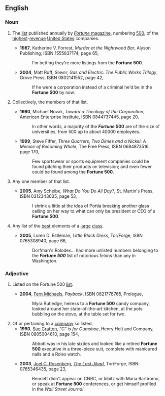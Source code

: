 ==English==
{{wikipedia}}
===Noun===
{{en-noun|s|-|sg=[[fortune|Fortune]] [[500]]}}
#{{singulare tantum}} The [[list]] published annually by [[w:Fortune (magazine)|''Fortune'' magazine]], numbering [[500]], of the [[highest]]-[[revenue]] [[United States]] companies.
#*'''1987''', Katherine V. Forrest, ''Murder at the Nightwood Bar'', Alyson Publishing, ISBN 1555837174, page 65,
#*:I'm betting they're more listings from the '''Fortune 500'''.
#*'''2004''', Matt Ruff, ''Sewer, Gas and Electric: The Public Works Trilogy'', Grove Press, ISBN 0802141552, page 42,
#*:If he were a corporation instead of a criminal he'd be in the '''Fortune 500''' by now.
#{{plurale tantum}} Collectively, the members of that list.
#*'''1990''', Michael Novak, ''Toward a Theology of the Corporation'', American Enterprise Institute, ISBN 0844737445, page 20,
#*:In other words, a majority of the '''''Fortune'' 500''' are of the size of universities, from 500 up to about 40000 employees.
#*'''1999''', Steve Fiffer, ''Three Quarters, Two Dimes and a Nickel: A Memoir of Becoming Whole'', The Free Press, ISBN 0684873516, page 170,
#*:Few sportswear or sports equipment companies could be found pitching their products on television; and even fewer could be found among the '''Fortune 500'''.
#{{by extension|informal|countable}} Any one member of that list.
#*'''2005''', Amy Scheibe, ''What Do You Do All Day?'', St. Martin's Press, ISBN 0312343035, page 53,
#*:I shrink a little at the idea of Portia breaking another glass ceiling on her way to what can only be president or CEO of a '''Fortune 500'''.
#{{by extension|informal|countable}} Any list of the [[best]] elements of a [[large]] [[class]].
#*'''2005''', Loren D. Estleman, ''Little Black Dress'', Tor/Forge, ISBN 0765308940, page 66,
#*:Dorfman's Rolodex... had more unlisted numbers belonging to the '''''Fortune 500''''' list of notorious felons than any in Washington.
===Adjective===
{{en-adj|-|pos=[[fortune|Fortune]] [[500]]}}
#{{context|of a company}} Listed on the Fortune 500 [[list]].
#*'''2004''', [[w:Fern Michaels|Fern Michaels]], ''Payback'', ISBN 0821778765, Prologue,
#*:Myra Rutledge, heiress to a '''Fortune 500''' candy company, looked around her state-of-the-art kitchen, at the pots bubbling on the stove, at the table set for two.
#Of or pertaining to a [[company]] so listed.
#*'''1990''', [[w:Sue Grafton|Sue Grafton]], ''"G" is for Gumshoe'', Henry Holt and Company, ISBN 0805004610, page 154,
#*:Abbott was in his late sixties and looked like a retired '''Fortune 500''' executive in a three-piece suit, complete with manicured nails and a Rolex watch.
#*'''2003''', [[w:Joel C. Rosenberg|Joel C. Rosenberg]], ''[[w:The Last Jihad|The Last Jihad]]'', Tor/Forge, ISBN 0765346435, page 23,
#*:Bennett didn't appear on CNBC, or kibitz<!--sic no italics--> with Maria Bartiromo, or speak at '''Fortune 500''' conferences, or get himself profiled in the ''Wall Street Journal''.